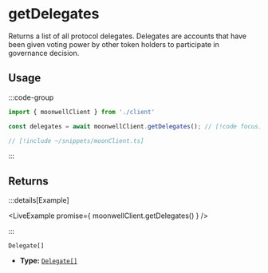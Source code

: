 
# getDelegates

Returns a list of all protocol delegates. Delegates are accounts that have been given voting power by other token holders to participate in governance decision.

## Usage

:::code-group

```ts twoslash [example.ts]
import { moonwellClient } from './client'

const delegates = await moonwellClient.getDelegates(); // [!code focus]
```

```ts twoslash [client.ts] filename="client.ts"
// [!include ~/snippets/moonClient.ts]
```

:::

## Returns

:::details[Example]

<LiveExample promise={
  moonwellClient.getDelegates()
} />

:::

```
Delegate[]
```

- **Type:** [`Delegate[]`](/docs/glossary/types#delegate)